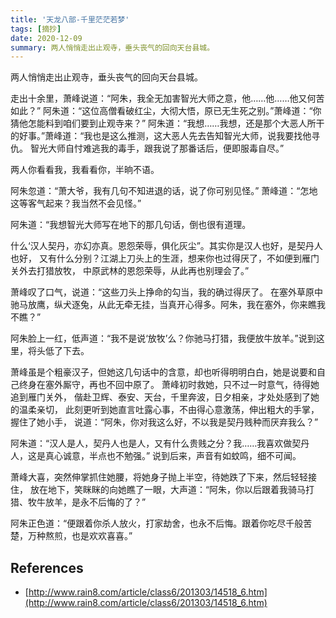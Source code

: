 ```yaml
---
title: '天龙八部-千里茫茫若梦'
tags: [摘抄]
date: 2020-12-09
summary: 两人悄悄走出止观寺，垂头丧气的回向天台县城。
---
```


两人悄悄走出止观寺，垂头丧气的回向天台县城。

走出十余里，萧峰说道：“阿朱，我全无加害智光大师之意，他……他……他又何苦如此？”
阿朱道：“这位高僧看破红尘，大彻大悟，原已无生死之别。”萧峰道：“你猜他怎能料到咱们要到止观寺来？”
阿朱道：“我想……我想，还是那个大恶人所干的好事。”萧峰道：“我也是这么推测，这大恶人先去告知智光大师，说我要找他寻仇。
智光大师自忖难逃我的毒手，跟我说了那番话后，便即服毒自尽。”

两人你看看我，我看看你，半晌不语。

阿朱忽道：“萧大爷，我有几句不知进退的话，说了你可别见怪。”
萧峰道：“怎地这等客气起来？我当然不会见怪。”

阿朱道：“我想智光大师写在地下的那几句话，倒也很有道理。

什么‘汉人契丹，亦幻亦真。恩怨荣辱，俱化灰尘”。其实你是汉人也好，是契丹人也好，
又有什么分别？江湖上刀头上的生涯，想来你也过得厌了，不如便到雁门关外去打猎放牧，
中原武林的恩怨荣辱，从此再也别理会了。”

萧峰叹了口气，说道：“这些刀头上挣命的勾当，我的确过得厌了。
在塞外草原中驰马放鹰，纵犬逐兔，从此无牵无挂，当真开心得多。阿朱，我在塞外，你来瞧我不瞧？”

阿朱脸上一红，低声道：“我不是说‘放牧’么？你驰马打猎，我便放牛放羊。”说到这里，将头低了下去。

萧峰虽是个粗豪汉子，但她这几句话中的含意，却也听得明明白白，她是说要和自己终身在塞外厮守，再也不回中原了。
萧峰初时救她，只不过一时意气，待得她追到雁门关外，
偕赴卫辉、泰安、天台，千里奔波，日夕相亲，才处处感到了她的温柔亲切，
此刻更听到她直言吐露心事，不由得心意激荡，伸出粗大的手掌，握住了她小手，
说道：“阿朱，你对我这么好，不以我是契丹贱种而厌弃我么？”

阿朱道：“汉人是人，契丹人也是人，又有什么贵贱之分？我……我喜欢做契丹人，这是真心诚意，半点也不勉强。”
说到后来，声音有如蚊鸣，细不可闻。

萧峰大喜，突然伸掌抓住她腰，将她身子抛上半空，待她跌了下来，然后轻轻接住，
放在地下，笑眯眯的向她瞧了一眼，大声道：“阿朱，你以后跟着我骑马打猎、牧牛放羊，是永不后悔的了？”

阿朱正色道：“便跟着你杀人放火，打家劫舍，也永不后悔。跟着你吃尽千般苦楚，万种熬煎，也是欢欢喜喜。”

## References

- [http://www.rain8.com/article/class6/201303/14518_6.htm](http://www.rain8.com/article/class6/201303/14518_6.htm)

